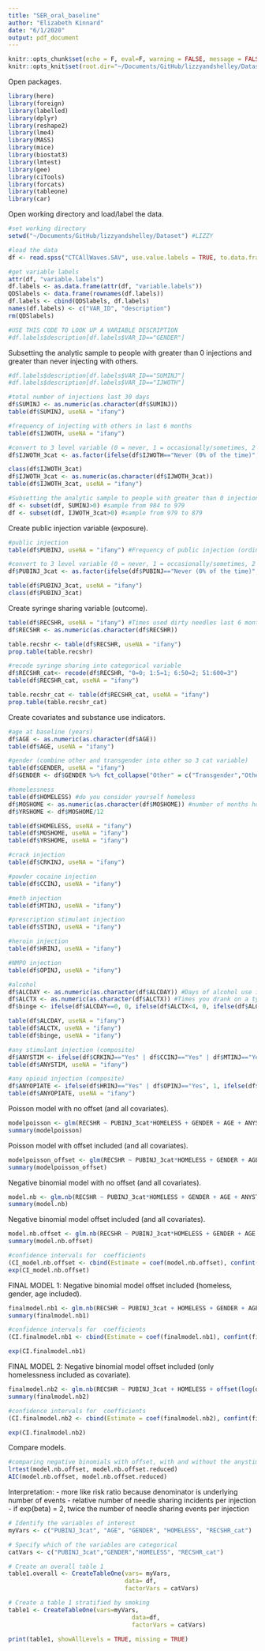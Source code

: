 ```yaml
---
title: "SER_oral_baseline"
author: "Elizabeth Kinnard"
date: "6/1/2020"
output: pdf_document
---
```


```r
knitr::opts_chunk$set(echo = F, eval=F, warning = FALSE, message = FALSE, global.par=TRUE)
knitr::opts_knit$set(root.dir="~/Documents/GitHub/lizzyandshelley/Dataset")
```

Open packages.
```r
library(here)
library(foreign)
library(labelled)
library(dplyr)
library(reshape2)
library(lme4)
library(MASS)
library(mice)
library(biostat3)
library(lmtest)
library(gee)
library(ciTools)
library(forcats)
library(tableone)
library(car)
```

Open working directory and load/label the data.
```r
#set working directory
setwd("~/Documents/GitHub/lizzyandshelley/Dataset") #LIZZY

#load the data
df <- read.spss("CTCAllWaves.SAV", use.value.labels = TRUE, to.data.frame=TRUE)

#get variable labels
attr(df, "variable.labels")
df.labels <- as.data.frame(attr(df, "variable.labels"))
QDSlabels <- data.frame(rownames(df.labels))
df.labels <- cbind(QDSlabels, df.labels)
names(df.labels) <- c("VAR_ID", "description")
rm(QDSlabels)

#USE THIS CODE TO LOOK UP A VARIABLE DESCRIPTION
#df.labels$description[df.labels$VAR_ID=="GENDER"]
```

Subsetting the analytic sample to people with greater than 0 injections and greater than never injecting with others. 
```r
#df.labels$description[df.labels$VAR_ID=="SUMINJ"]
#df.labels$description[df.labels$VAR_ID=="IJWOTH"]

#total number of injections last 30 days
df$SUMINJ <- as.numeric(as.character(df$SUMINJ))
table(df$SUMINJ, useNA = "ifany")

#frequency of injecting with others in last 6 months
table(df$IJWOTH, useNA = "ifany")

#convert to 3 level variable (0 = never, 1 = occasionally/sometimes, 2 = usually/always)
df$IJWOTH_3cat <- as.factor(ifelse(df$IJWOTH=="Never (0% of the time)", 0, ifelse(df$IJWOTH=="Occasionally (less than 25% of the time)" | df$IJWOTH=="Sometimes (25% to 74% of the time)", 1, ifelse(df$IJWOTH=="Usually (75% to 99% of the time)" | df$IJWOTH=="Always (100% of the time)", 2, NA))))

class(df$IJWOTH_3cat)
df$IJWOTH_3cat <- as.numeric(as.character(df$IJWOTH_3cat))
table(df$IJWOTH_3cat, useNA = "ifany")

#Subsetting the analytic sample to people with greater than 0 injections and greater than never injecting with others. 
df <- subset(df, SUMINJ>0) #sample from 984 to 979
df <- subset(df, IJWOTH_3cat>0) #sample from 979 to 879
```

Create public injection variable (exposure).
```r
#public injection
table(df$PUBINJ, useNA = "ifany") #Frequency of public injection (ordinal)

#convert to 3 level variable (0 = never, 1 = occasionally/sometimes, 2 = usually/always)
df$PUBINJ_3cat <- as.factor(ifelse(df$PUBINJ=="Never (0% of the time)", 0, ifelse(df$PUBINJ=="Occasionally (less than 25% of the time)" | df$PUBINJ=="Sometimes (25% to 74% of the time)", 1, ifelse(df$PUBINJ=="Usually (75% to 99% of the time)" | df$PUBINJ=="Always (100% of the time)", 2, NA))))

table(df$PUBINJ_3cat, useNA = "ifany") 
class(df$PUBINJ_3cat)
```

Create syringe sharing variable (outcome).
```r
table(df$RECSHR, useNA = "ifany") #Times used dirty needles last 6 months
df$RECSHR <- as.numeric(as.character(df$RECSHR))

table.recshr <- table(df$RECSHR, useNA = "ifany")  
prop.table(table.recshr)

#recode syringe sharing into categorical variable 
df$RECSHR_cat<- recode(df$RECSHR, "0=0; 1:5=1; 6:50=2; 51:600=3")
table(df$RECSHR_cat, useNA = "ifany")

table.recshr_cat <- table(df$RECSHR_cat, useNA = "ifany")  
prop.table(table.recshr_cat)
```

Create covariates and substance use indicators.
```r
#age at baseline (years)
df$AGE <- as.numeric(as.character(df$AGE))
table(df$AGE, useNA = "ifany")

#gender (combine other and transgender into other so 3 cat variable)
table(df$GENDER, useNA = "ifany")
df$GENDER <- df$GENDER %>% fct_collapse("Other" = c("Transgender","Other"))

#homelessness
table(df$HOMELESS) #do you consider yourself homeless 
df$MOSHOME <- as.numeric(as.character(df$MOSHOME)) #number of months homeless
df$YRSHOME <- df$MOSHOME/12

table(df$HOMELESS, useNA = "ifany")
table(df$MOSHOME, useNA = "ifany")
table(df$YRSHOME, useNA = "ifany")

#crack injection
table(df$CRKINJ, useNA = "ifany")

#powder cocaine injection
table(df$CCINJ, useNA = "ifany")

#meth injection
table(df$MTINJ, useNA = "ifany")

#prescription stimulant injection
table(df$STINJ, useNA = "ifany")

#heroin injection
table(df$HRINJ, useNA = "ifany")

#NMPO injection
table(df$OPINJ, useNA = "ifany")

#alcohol
df$ALCDAY <- as.numeric(as.character(df$ALCDAY)) #Days of alcohol use in last 30 days
df$ALCTX <- as.numeric(as.character(df$ALCTX)) #Times you drank on a typical day
df$binge <- ifelse(df$ALCDAY==0, 0, ifelse(df$ALCTX<4, 0, ifelse(df$ALCTX>3, 1, NA))) #binge alcohol on a typical day (>3 drinks)

table(df$ALCDAY, useNA = "ifany")
table(df$ALCTX, useNA = "ifany")
table(df$binge, useNA = "ifany")

#any stimulant injection (composite)
df$ANYSTIM <- ifelse(df$CRKINJ=="Yes" | df$CCINJ=="Yes" | df$MTINJ=="Yes" | df$STINJ=="Yes", 1, ifelse(df$CRKINJ=="No" & df$CCINJ=="No" & df$MTINJ=="No" & df$STINJ=="No", 0, NA))
table(df$ANYSTIM, useNA = "ifany")

#any opioid injection (composite)
df$ANYOPIATE <- ifelse(df$HRINJ=="Yes" | df$OPINJ=="Yes", 1, ifelse(df$HRINJ=="No" & df$OPINJ=="No", 0, NA))
table(df$ANYOPIATE, useNA = "ifany")
```

Poisson model with no offset (and all covariates).
```r
modelpoisson <- glm(RECSHR ~ PUBINJ_3cat*HOMELESS + GENDER + AGE + ANYSTIM + ANYOPIATE, family = "poisson", data = df, na.action = na.omit)
summary(modelpoisson)
```

Poisson model with offset included (and all covariates).
```r
modelpoisson_offset <- glm(RECSHR ~ PUBINJ_3cat*HOMELESS + GENDER + AGE + ANYSTIM + ANYOPIATE, family = "poisson", offset = log(df$SUMINJ), data = df, na.action = na.omit)
summary(modelpoisson_offset)
```

Negative binomial model with no offset (and all covariates).
```r
model.nb <- glm.nb(RECSHR ~ PUBINJ_3cat*HOMELESS + GENDER + AGE + ANYSTIM + ANYOPIATE, data = df, na.action = na.omit)
summary(model.nb)
```

Negative binomial model offset included (and all covariates).
```r
model.nb.offset <- glm.nb(RECSHR ~ PUBINJ_3cat*HOMELESS + GENDER + AGE + ANYSTIM + ANYOPIATE + offset(log(df$SUMINJ)), data = df, na.action = na.omit)
summary(model.nb.offset)

#confidence intervals for  coefficients
(CI_model.nb.offset <- cbind(Estimate = coef(model.nb.offset), confint(model.nb.offset)))
exp(CI_model.nb.offset)
```

FINAL MODEL 1: Negative binomial model offset included (homeless, gender, age included).
```r
finalmodel.nb1 <- glm.nb(RECSHR ~ PUBINJ_3cat + HOMELESS + GENDER + AGE + offset(log(df$SUMINJ)), data = df, na.action = na.omit)
summary(finalmodel.nb1)

#confidence intervals for  coefficients
(CI.finalmodel.nb1 <- cbind(Estimate = coef(finalmodel.nb1), confint(finalmodel.nb1)))

exp(CI.finalmodel.nb1)
```

FINAL MODEL 2: Negative binomial model offset included (only homelessness included as covariate).
```r
finalmodel.nb2 <- glm.nb(RECSHR ~ PUBINJ_3cat + HOMELESS + offset(log(df$SUMINJ)), data = df, na.action = na.omit)
summary(finalmodel.nb2)

#confidence intervals for  coefficients
(CI.finalmodel.nb2 <- cbind(Estimate = coef(finalmodel.nb2), confint(finalmodel.nb2)))

exp(CI.finalmodel.nb2)
```


Compare models.
```r
#comparing negative binomials with offset, with and without the anystim and anyopiate variables
lrtest(model.nb.offset, model.nb.offset.reduced)
AIC(model.nb.offset, model.nb.offset.reduced)
```

Interpretation:
- more like risk ratio because denominator is underlying number of events
- relative number of needle sharing incidents per injection 
- if exp(beta) = 2, twice the number of needle sharing events per injection 



```r
# Identify the variables of interest
myVars <- c("PUBINJ_3cat", "AGE", "GENDER", "HOMELESS", "RECSHR_cat") 

# Specify which of the variables are categorical
catVars <- c("PUBINJ_3cat","GENDER","HOMELESS", "RECSHR_cat") 

# Create an overall table 1
table1.overall <- CreateTableOne(vars= myVars, 
                                 data= df, 
                                 factorVars = catVars)

# Create a table 1 stratified by smoking
table1 <- CreateTableOne(vars=myVars, 
                                   data=df, 
                                   factorVars = catVars)

print(table1, showAllLevels = TRUE, missing = TRUE)
```

